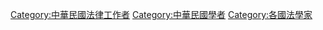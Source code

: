 
[[Category:中華民國法律工作者|Category:中華民國法律工作者]]
[[Category:中華民國學者|Category:中華民國學者]]
[[Category:各國法學家|Category:各國法學家]]